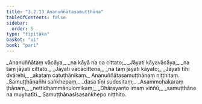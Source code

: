 ```yaml
---
title: "3.2.13 Ananuññātasamuṭṭhāna"
tableOfContents: false
sidebar:
  order: 5
type: "tipitaka"
basket: "vi"
book: "pari"
---
```



<DynamicBreadcrumb />

<Division number="270" book="pari">

<Paragraph number="1147" type="verses" book="pari">
_Ananuññātaṃ vācāya,_  
_na kāyā na ca cittato;_  
_Jāyati kāyavācāya,_  
_na taṃ jāyati cittato._  

</Paragraph>

<Paragraph number="1148" type="verses" book="pari">
_Jāyati vācācittena,_  
_na taṃ jāyati kāyato;_  
_Jāyati tīhi dvārehi,_  
_akataṃ catuṭhānikaṃ._  


</Paragraph>
</Division>

<Paragraph number="1149" type="center" book="pari">
Ananuññātasamuṭṭhānaṃ niṭṭhitaṃ.


</Paragraph>

<Paragraph number="1150" type="verses" book="pari">
_Samuṭṭhānañhi saṅkhepaṃ,_  
_dasa tīṇi sudesitaṃ;_  
_Asammohakaraṃ ṭhānaṃ,_  
_nettidhammānulomikaṃ;_  
_Dhārayanto imaṃ viññū,_  
_samuṭṭhāne na muyhatīti._  


</Paragraph>

<Paragraph number="1151" type="center" book="pari">
Samuṭṭhānasīsasaṅkhepo niṭṭhito.
</Paragraph>